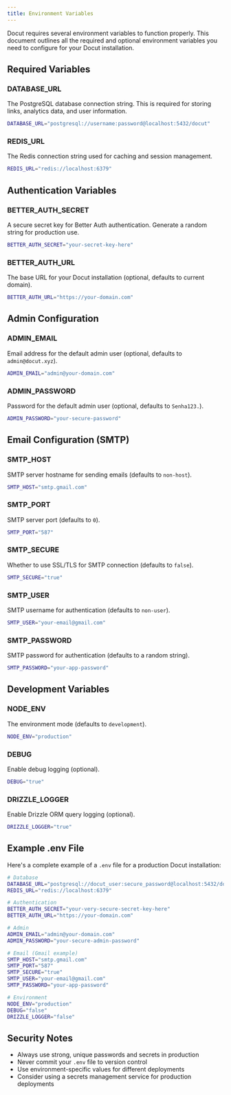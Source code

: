 ```yaml
---
title: Environment Variables
---
```


Docut requires several environment variables to function properly. This document outlines all the required and optional environment variables you need to configure for your Docut installation.

## Required Variables

### DATABASE_URL

The PostgreSQL database connection string. This is required for storing links, analytics data, and user information.

```bash
DATABASE_URL="postgresql://username:password@localhost:5432/docut"
```

### REDIS_URL

The Redis connection string used for caching and session management.

```bash
REDIS_URL="redis://localhost:6379"
```

## Authentication Variables

### BETTER_AUTH_SECRET

A secure secret key for Better Auth authentication. Generate a random string for production use.

```bash
BETTER_AUTH_SECRET="your-secret-key-here"
```

### BETTER_AUTH_URL

The base URL for your Docut installation (optional, defaults to current domain).

```bash
BETTER_AUTH_URL="https://your-domain.com"
```

## Admin Configuration

### ADMIN_EMAIL

Email address for the default admin user (optional, defaults to `admin@docut.xyz`).

```bash
ADMIN_EMAIL="admin@your-domain.com"
```

### ADMIN_PASSWORD

Password for the default admin user (optional, defaults to `Senha123.`).

```bash
ADMIN_PASSWORD="your-secure-password"
```

## Email Configuration (SMTP)

### SMTP_HOST

SMTP server hostname for sending emails (defaults to `non-host`).

```bash
SMTP_HOST="smtp.gmail.com"
```

### SMTP_PORT

SMTP server port (defaults to `0`).

```bash
SMTP_PORT="587"
```

### SMTP_SECURE

Whether to use SSL/TLS for SMTP connection (defaults to `false`).

```bash
SMTP_SECURE="true"
```

### SMTP_USER

SMTP username for authentication (defaults to `non-user`).

```bash
SMTP_USER="your-email@gmail.com"
```

### SMTP_PASSWORD

SMTP password for authentication (defaults to a random string).

```bash
SMTP_PASSWORD="your-app-password"
```

## Development Variables

### NODE_ENV

The environment mode (defaults to `development`).

```bash
NODE_ENV="production"
```

### DEBUG

Enable debug logging (optional).

```bash
DEBUG="true"
```

### DRIZZLE_LOGGER

Enable Drizzle ORM query logging (optional).

```bash
DRIZZLE_LOGGER="true"
```

## Example .env File

Here's a complete example of a `.env` file for a production Docut installation:

```bash
# Database
DATABASE_URL="postgresql://docut_user:secure_password@localhost:5432/docut"
REDIS_URL="redis://localhost:6379"

# Authentication
BETTER_AUTH_SECRET="your-very-secure-secret-key-here"
BETTER_AUTH_URL="https://your-domain.com"

# Admin
ADMIN_EMAIL="admin@your-domain.com"
ADMIN_PASSWORD="your-secure-admin-password"

# Email (Gmail example)
SMTP_HOST="smtp.gmail.com"
SMTP_PORT="587"
SMTP_SECURE="true"
SMTP_USER="your-email@gmail.com"
SMTP_PASSWORD="your-app-password"

# Environment
NODE_ENV="production"
DEBUG="false"
DRIZZLE_LOGGER="false"
```

## Security Notes

- Always use strong, unique passwords and secrets in production
- Never commit your `.env` file to version control
- Use environment-specific values for different deployments
- Consider using a secrets management service for production deployments
